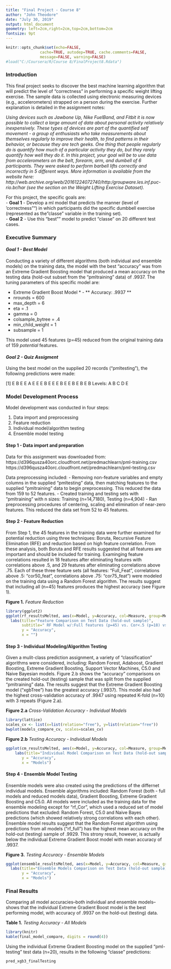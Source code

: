 ---
title: "Final Project - Course 8"
author: "John Theodore"
date: "July 30, 2019"
output: html_document
geometry: left=2cm,right=2cm,top=2cm,bottom=2cm
fontsize: 9pt
---

```{r setup, include=FALSE}
knitr::opts_chunk$set(echo=FALSE,
               cache=TRUE, autodep=TRUE, cache.comments=FALSE,
               message=FALSE, warning=FALSE)
#load("C:/Coursera/R/Course 8/FinalProject8.Rdata")
```

### Introduction
This final project seeks to discover the best machine learning algorithm that will predict the level of "correctness" in performing a specific weight lifting exercise. The sample data is collected using electronic measuring devices (e.g., accelerometers) strapped on a person during the exercise. Further explanation is detailed in the assignment notes:

*Using devices such as Jawbone Up, Nike FuelBand, and Fitbit it is now possible to collect a large amount of data about personal activity relatively inexpensively. These types of devices are part of the quantified self movement - a group of enthusiasts who take measurements about themselves regularly to improve their health, to find patterns in their behavior, or because they are tech geeks. One thing that people regularly do is quantify how much of a particular activity they do, but they rarely quantify how well they do it. In this project, your goal will be to use data from accelerometers on the belt, forearm, arm, and dumbell of 6 participants. They were asked to perform barbell lifts correctly and incorrectly in 5 different ways. More information is available from the website here: http://web.archive.org/web/20161224072740/http:/groupware.les.inf.puc-rio.br/har (see the section on the Weight Lifting Exercise Dataset).*

For this project, the specific goals are:  
- **Goal 1** - Develop a ml model that predicts the manner (level of 'correctness"") in which participants did the specific dumbbell exercise (represented as the "classe" variable in the training set).  
- **Goal 2** - Use this "best"" model to predict "classe" on 20 different test cases.

### Executive Summary

#### *Goal 1 - Best Model*
Conducting a variety of different algorithms (both individual and ensemble models) on the training data, the model with the best "accuracy" was from an Extreme Gradient Boosting model that produced a mean accuracy on the testing data (hold-out subset from the "pmltraining" data) of .9937. The tuning parameters of this specific model are:

* Extreme Gradient Boost Model * - ** Accuracy: .9937 **
- nrounds = 600 
- max_depth = 6
- eta = .1
- gamma = 0
- colsample_bytree = .4
- min_child_weight = 1
- subsample = 1
  
This model used 45 features (p=45) reduced from the original training data of 159 *potential* features. 

#### *Goal 2 - Quiz Assigment*

Using the best model on the supplied 20 records ("pmltesting"), the following predictions were made:

 [1] E B E E A E E E B E E E B E E B E B E B
Levels: A B C D E

### Model Development Process

Model development was conducted in four steps:

1. Data import and preprocessing 
2. Feature reduction
3. Individual model/algorithm testing
4. Ensemble model testing

#### Step 1 - Data import and preparation 

Data for this assignment was downloaded from:
https://d396qusza40orc.cloudfront.net/predmachlearn/pml-training.csv
https://d396qusza40orc.cloudfront.net/predmachlearn/pml-testing.csv

Data preprocessing included:
- Removing non-feature variables and empty columns in the supplied "pmltesting" data, then matching features to the supplied "pmltraining" data to begin preprocessing. This reduced the data from 159 to 52 features. 
- Created training and testing sets with "pmltraining" with n sizes: Training (n=14,7180), Testing (n=4,904)
- Ran preprocessing procedures of centering, scaling and elimination of near-zero features. This reduced the data set from 52 to 45 features.

#### Step 2 - Feature Reduction
From Step 1, the 45 features in the training data were further examined for potential reduction using three techniques: Boruta, Recursive Feature Elimination (RFE) and reduction based on high feature correlation. From these analysis, both Boruta and RFE results suggested that all features are important and should be included for training. Examinging feature correlations resulted in 18 features after eliminating features with correlations above .5, and 29 features after eliminating correlations above .75. Each of these three feature sets (all features: "Full_Feat", correlations above .5: "cor50_feat", correlations above .75: "cor75_feat") were modeled on the training data using a Random Forest algorithm. The results suggest that including all (n=45) features produces the highest accuracy (see Figure 1).  

**Figure 1.** *Feature Reduction*  

```{r Figure 1}
library(ggplot2)
ggplot(rf_resultsMelted, aes(x=Model, y=Accuracy, col=Measure, group=Measure)) + geom_point()+ geom_line()+
  labs(title="Feature Comparison on Test Data (hold-out sample)", 
       subtitle=" RF Model w/:Full features (p=45) vs. Cor<.5 (p=18) vs. Cor<.75 (p=29)", 
       y = "Accuracy",
       x = "")
```

#### Step 3 - Individual Modeling/Algorithm Testing  
Given a mulit-class prediction assignment, a variety of "classification" algorithms were considered, including: Random Forest, Adaboost, Gradient Boosting, Extreme Gradient Boosting, Support Vector Machines, C5.0 and Naive Bayesian models. Figure 2.b shows the "accuracy" comparisons on the created hold-out (testing) sample that was split from the supplied "pmltraining" data. The results suggest that the Extreme Gradient Boosting model ("xgbTree") has the greatest accuracy (.9937). This model also had the highest cross-validation accuracy of .9947 using repeated K-fold (n=10) with 3 repeats (Figure 2.a).  

**Figure 2.a** *Cross-Validation Accuracy - Individual Models*  

```{r Figure 2a}
library(lattice)
scales_cv <- list(x=list(relation="free"), y=list(relation="free"))
bwplot(models_compare_cv, scales=scales_cv)
```
**Figure 2.b** *Testing Accuracy - Individual Models*  

```{r Figure 2b}
ggplot(cm_resultsMelted, aes(x=Model, y=Accuracy, col=Measure, group=Measure)) + geom_point()+ geom_line()+
    labs(title="Individual Model Comparison on Test Data (hold-out sample)", 
       y = "Accuracy",
       x = "Models")
```

#### Step 4 - Ensemble Model Testing
Ensemble models were also created using the predictions of the differnet individual models. Ensemble algorithms included: Random Forest (both - full models and reduced models data), Gradient Boosting, Extreme Gradient Boosting and C5.0. All models were included as the training data for the ensemble modeling except for "rf_Cor", which used a reduced set of model predictions that excluded: Random Forest, C5.0 and Naive Bayes predictions (which showed relatively strong correlations with each other). Ensemble model results suggest that the Random Forest algorithm using predictions from all models ("rf_full") has the highest mean accuracy on the hold-out (testing) sample of .9929. This strony result, however, is actually below the individual Extreme Gradient Boost model with mean accuracy of .9937.

**Figure 3.** *Testing Accuracy - Ensemble Models*  

```{r Figure 3}
ggplot(ensemble_resultsMelted, aes(x=Model, y=Accuracy, col=Measure, group=Measure)) + geom_point()+ geom_line()+
  labs(title="Ensemble Models Comparison on Test Data (hold-out sample)", 
       y = "Accuracy",
       x = "Models")
```


### Final Results 

Comparing all model accuracies--both individual and ensemble models--shows that the individual Extreme Gradient Boost model is the best performing model, with accuracy of .9937 on the hold-out (testing) data.  

**Table 1.** *Testing Accuracy - All Models*  

```{r Figure 4}
library(knitr)
kable(final_model_compare, digits = round(4))
```

Using the individual Extreme Gradient Boosting model on the supplied "pml-testing" test data (n=20), results in the following "classe" predictions:

```{r Output Quiz}
pred_xgb3_finalTesting
```



